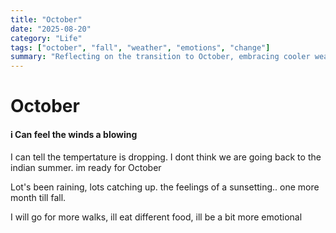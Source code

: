 ```yaml
---
title: "October"
date: "2025-08-20"
category: "Life"
tags: ["october", "fall", "weather", "emotions", "change"]
summary: "Reflecting on the transition to October, embracing cooler weather, and the emotional changes that come with the season."
---
```


# October

<h4> i Can feel the winds a blowing </h4>

I can tell the tempertature is dropping. I dont think we are going back to the indian summer. im ready for October

Lot's been raining, lots catching up. the feelings of a sunsetting.. one more month till fall.


I will go for more walks, ill eat different food, ill be a bit more emotional


